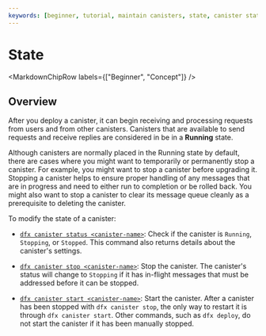 ```yaml
---
keywords: [beginner, tutorial, maintain canisters, state, canister state]
---
```



# State

<MarkdownChipRow labels={["Beginner", "Concept"]} />

## Overview

After you deploy a <GlossaryTooltip>canister</GlossaryTooltip>, it can begin receiving and processing requests from users and from other canisters. Canisters that are available to send requests and receive replies are considered in be in a **Running** state.

Although canisters are normally placed in the Running state by default, there are cases where you might want to temporarily or permanently stop a canister. For example, you might want to stop a canister before upgrading it. Stopping a canister helps to ensure proper handling of any messages that are in progress and need to either run to completion or be rolled back. You might also want to stop a canister to clear its message queue cleanly as a prerequisite to deleting the canister.

To modify the state of a canister:

- [`dfx canister status <canister-name>`](/docs/current/developer-docs/developer-tools/cli-tools/cli-reference/dfx-canister#dfx-canister-status): Check if the canister is `Running`, `Stopping`, or `Stopped`. This command also returns details about the canister's settings.

- [`dfx canister stop <canister-name>`](/docs/current/developer-docs/developer-tools/cli-tools/cli-reference/dfx-canister#dfx-canister-stop): Stop the canister. The canister's status will change to `Stopping` if it has in-flight messages that must be addressed before it can be stopped.

- [`dfx canister start <canister-name>`](/docs/current/developer-docs/developer-tools/cli-tools/cli-reference/dfx-canister#dfx-canister-start): Start the canister. After a canister has been stopped with `dfx canister stop`, the only way to restart it is through `dfx canister start`. Other commands, such as `dfx deploy`, do not start the canister if it has been manually stopped.
